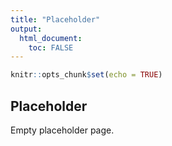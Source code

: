 ```yaml
---
title: "Placeholder"
output: 
  html_document:
    toc: FALSE
---
```


```r
knitr::opts_chunk$set(echo = TRUE)
```

## Placeholder

Empty placeholder page.